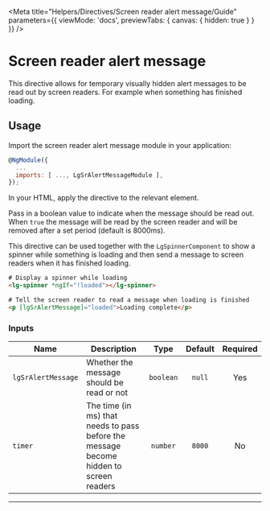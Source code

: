 
<Meta title="Helpers/Directives/Screen reader alert message/Guide" parameters={{ viewMode: 'docs', previewTabs: { canvas: { hidden: true } } }} />

# Screen reader alert message

This directive allows for temporary visually hidden alert messages to be read out by screen readers. For example when something has finished loading.

## Usage

Import the screen reader alert message module in your application:

```js
@NgModule({
  ...
  imports: [ ..., LgSrAlertMessageModule ],
});
```

In your HTML, apply the directive to the relevant element.

Pass in a boolean value to indicate when the message should be read out. When `true` the message will be read by the screen reader and will be removed after a set period (default is 8000ms).

This directive can be used together with the `LgSpinnerComponent` to show a spinner while something is loading and then send a message to screen readers when it has finished loading.

```html
# Display a spinner while loading
<lg-spinner *ngIf="!loaded"></lg-spinner>

# Tell the screen reader to read a message when loading is finished
<p [lgSrAlertMessage]="loaded">Loading complete</p>
```

### Inputs

| Name               | Description                                                                            |   Type    | Default | Required |
|--------------------|----------------------------------------------------------------------------------------|:---------:|:-------:|:--------:|
| `lgSrAlertMessage` | Whether the message should be read or not                                              | `boolean` | `null`  |   Yes    |
| `timer`            | The time (in ms) that needs to pass before the message become hidden to screen readers | `number`  | `8000`  |    No    |

---

<Feedback />

